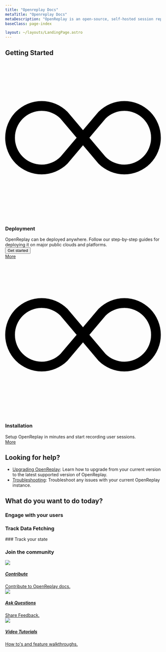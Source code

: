 ```yaml
---
title: "Openreplay Docs"
metaTitle: "Openreplay Docs"
metaDescription: "OpenReplay is an open-source, self-hosted session replay stack that let’s you see what users do on your web app, helping you troubleshoot issues faster."
baseClass: page-index

layout: ~/layouts/LandingPage.astro
---
```




## Getting Started
<div class="col-span-12 card">
   <div class="relative border text-left">
      <div class="relative flex flex-col gap-6">
         <div class="flex items-center gap-3">
            <div class="shrink-0 theme-icon w-8 h-8 flex items-center justify-center rounded">
               <svg xmlns="http://www.w3.org/2000/svg" fill="var(--theme-accent-full)" class="bi bi-infinity" viewBox="0 0 16 16">
                  <path d="M5.68 5.792 7.345 7.75 5.681 9.708a2.75 2.75 0 1 1 0-3.916ZM8 6.978 6.416 5.113l-.014-.015a3.75 3.75 0 1 0 0 5.304l.014-.015L8 8.522l1.584 1.865.014.015a3.75 3.75 0 1 0 0-5.304l-.014.015L8 6.978Zm.656.772 1.663-1.958a2.75 2.75 0 1 1 0 3.916L8.656 7.75Z"/>
               </svg>
            </div>
            <h3>Deployment</h3>
         </div>
         <span class="text-sm  flex-grow">OpenReplay can be deployed anywhere. Follow our step-by-step guides for deploying it on major public clouds and platforms.</span>
      </div>
      <div class="mt-6">
         <div class="hidden">
            <button class="relative inline-flex items-center space-x-2 text-center rounded px-3 py-2" type="button">
            <span class="truncate">Get started</span>
            </button>
         </div>
         <div class="grid grid-cols-1 md:grid-cols-4 gap-3 md:gap-4">
            <IconText url="/deployment/deploy-aws" title="AWS" />
            <IconText url="/deployment/deploy-azure" title="Azure" />
            <IconText url="/deployment/deploy-gcp" title="GCP" />
            <IconText url="/deployment/deploy-digitalocean" title="Digital Ocean" />
         </div>
      </div>
      <div class="flex justify-start mt-5">
         <a class="block w-16 text-center w-fit" href="/deployment/"> More </a>
    </div>
   </div>
</div>

<div class="col-span-12 card">
   <div class="relative border text-left">
      <div class="relative flex flex-col gap-6">
         <div class="flex items-center gap-3">
            <div class="shrink-0 theme-icon w-8 h-8 flex items-center justify-center rounded">
               <svg xmlns="http://www.w3.org/2000/svg" fill="var(--theme-accent-full)" class="bi bi-infinity" viewBox="0 0 16 16">
                  <path d="M5.68 5.792 7.345 7.75 5.681 9.708a2.75 2.75 0 1 1 0-3.916ZM8 6.978 6.416 5.113l-.014-.015a3.75 3.75 0 1 0 0 5.304l.014-.015L8 8.522l1.584 1.865.014.015a3.75 3.75 0 1 0 0-5.304l-.014.015L8 6.978Zm.656.772 1.663-1.958a2.75 2.75 0 1 1 0 3.916L8.656 7.75Z"/>
               </svg>
            </div>
            <h3>Installation</h3>
         </div>
         <span class="text-sm  flex-grow">Setup OpenReplay in minutes and start recording user sessions.</span>
      </div>
      <div class="mt-6">
         <div class="grid grid-cols-1 md:grid-cols-4 gap-3 md:gap-4">
            <IconText url="/using-or/nextjs" title="NextJS" />
            <IconText url="/using-or/nuxt" title="Nuxt" />
            <IconText url="/using-or/angular" title="Angular" />
            <IconText url="/using-or/svelte" title="Svelte" />
         </div>
      </div>
      <div class="flex justify-start mt-5">
         <a class="block w-16 text-center w-fit" href="/using-or/">
               More
            </a>
        </div>
   </div>
</div>

## Looking for help?
- [Upgrading OpenReplay](/deployment/upgrade/): Learn how to upgrade from your current version to the latest supported version of OpenReplay.
- [Troubleshooting](/troubleshooting): Troubleshoot any issues with your current OpenReplay instance.
## What do you want to do today?

### Engage with your users
<div class="grid grid-cols-12 gap-6">
    <ORCard 
        url="/plugins/assist/" 
        title="Assist" 
        description="Watch, co-browse and call users in real-time as they browse your site." 
    />
    
</div>


### Track Data Fetching
<div class="grid grid-cols-12 gap-6">
    <ORCard
        url="/plugins/fetch"
        title="Fetch"
        description="Capture and sanitize the payloads of all requests performed with the fetch function."
        width="50"
        />
     <ORCard
        url="/plugins/axios"
        title="Axios"
        description="Capture and sanitize the payloads of all requests performed with the Axios library."
        width="50"
        />
      <ORCard
        url="/plugins/graphql"
        title="GraphQL"
        description="Capture and sanitize the payloads of all requests performed to your GraphQL database."
        />
</div>
### Track your state
<div class="grid grid-cols-12 gap-6">
    <ORCard
        url="/plugins/redux"
        title="Redux"
        description="Use this plugin to capture state changes when using the Redux state manager"
        width="50"
        />
     <ORCard
        url="/plugins/mobx"
        title="MobX"
        description="Use this plugin to capture state changes when using the MobX state manager"
        width="50"
        />
      <ORCard
        url="/plugins/vuex"
        title="VueX"
        description="Use this plugin to capture state changes when using the VueX state manager"
        />
 </div>

 ### Join the community
 <div class="grid grid-cols-12 gap-5">
    <a class="card col-span-12 md:col-span-4" href="https://github.com/openreplay/documentation">
            <div class="relative flex flex-col gap-6">
                <div class="flex items-center gap-3">
                    <div class="shrink-0 w-7 h-7 flex items-center justify-center rounded  border-0">
                    <img class="border-0 w-7" src="/landing-icons/icn-edit.svg" /></div>
                    <h5 class="text-lg font-semibold">Contribute</h5>
                </div>
                <span class="flex-grow">Contribute to OpenReplay docs.</span>
        </div>
    </a>
   <a class="card col-span-12 md:col-span-4 bg-slack" href="https://openreplay.slack.com/">
            <div class="relative flex flex-col gap-6">
                <div class="flex items-center gap-3">
                    <div class="shrink-0 w-8 h-8 flex items-center justify-center rounded  border-0">
                    <img class="border-0 w-8" src="/landing-icons/icn-slack.svg" /></div>
                    <h5 class="text-lg font-semibold">Ask Questions</h5>
                </div>
                <span class="flex-grow">Share Feedback.</span>
            </div>
    </a>
    <a class="card col-span-12 md:col-span-4 bg-youtube" href="https://www.youtube.com/@openreplay">
            <div class="relative flex flex-col gap-6">
                <div class="flex items-center gap-3">
                    <div class="shrink-0 w-8 h-8 flex items-center justify-center rounded border-0">
                    <img class="border-0 w-8" src="/landing-icons/icn-youtube.svg" /></div>
                    <h5 class="text-lg font-semibold">Video Tutorials</h5>
                </div>
                <span class="flex-grow">How to's and feature walkthroughs.</span>
            </div>
    </a>
</div>
